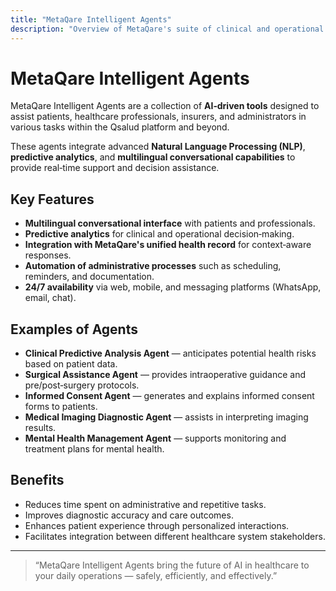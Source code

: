 ```yaml
---
title: "MetaQare Intelligent Agents"
description: "Overview of MetaQare's suite of clinical and operational AI agents."
---
```


# MetaQare Intelligent Agents

MetaQare Intelligent Agents are a collection of **AI‑driven tools** designed to assist patients, healthcare professionals, insurers, and administrators in various tasks within the Qsalud platform and beyond.

These agents integrate advanced **Natural Language Processing (NLP)**, **predictive analytics**, and **multilingual conversational capabilities** to provide real‑time support and decision assistance.

## Key Features

- **Multilingual conversational interface** with patients and professionals.
- **Predictive analytics** for clinical and operational decision‑making.
- **Integration with MetaQare's unified health record** for context‑aware responses.
- **Automation of administrative processes** such as scheduling, reminders, and documentation.
- **24/7 availability** via web, mobile, and messaging platforms (WhatsApp, email, chat).

## Examples of Agents

- **Clinical Predictive Analysis Agent** — anticipates potential health risks based on patient data.
- **Surgical Assistance Agent** — provides intraoperative guidance and pre/post‑surgery protocols.
- **Informed Consent Agent** — generates and explains informed consent forms to patients.
- **Medical Imaging Diagnostic Agent** — assists in interpreting imaging results.
- **Mental Health Management Agent** — supports monitoring and treatment plans for mental health.

## Benefits

- Reduces time spent on administrative and repetitive tasks.
- Improves diagnostic accuracy and care outcomes.
- Enhances patient experience through personalized interactions.
- Facilitates integration between different healthcare system stakeholders.

---

> “MetaQare Intelligent Agents bring the future of AI in healthcare to your daily operations — safely, efficiently, and effectively.”
